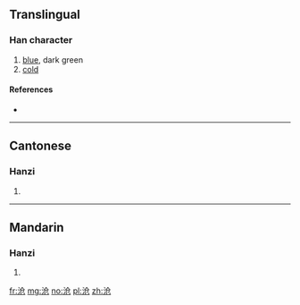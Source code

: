 {{also|滄}}
==Translingual==

===Han character===
{{Han char|rn=85|rad=水|as=04|sn=7|four=|canj=EOSU}}

# [[blue]], dark green
# [[cold]]

====References====
* {{Han ref|kx=0612.121|hdz=31569.030|uh=6CA7|ud=27815}}

----

==Cantonese==

===Hanzi===
{{yue-hanzi|jyut=|y=chong1|tra=滄}}

# {{defn|lang=yue|sort=水04}}

----

==Mandarin==

===Hanzi===
{{cmn-hanzi|tra=滄|pin=[[cāng]] ([[cang1]])|wg=ts'ang<sup>1</sup>}}

# {{defn|lang=cmn|sort=水04}}

[[fr:沧]]
[[mg:沧]]
[[no:沧]]
[[pl:沧]]
[[zh:沧]]